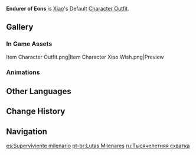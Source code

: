{{Outfit Infobox
|id           = 202600
|image        = <gallery>
Character Xiao Full Wish.png|Wish
Character Xiao Game.png|In Game
</gallery>
|character    = Xiao
|type         = Default
|description  = [[Xiao]]'s outfit. Classical battle-wear fit for a thousand years of evil-conquering.
|obtain       = Unlocked upon obtaining character
}}
'''Endurer of Eons''' is [[Xiao]]'s Default [[Character Outfit]].

==Gallery==
===In Game Assets===
<gallery hideaddbutton="true" captionalign="center">
Item Character Outfit.png|Item
Character Xiao Wish.png|Preview
</gallery>

===Animations===
{{Preview
|size=180px
|file1=Idle Xiao 1
|file2=Idle Xiao 2
|file3=Talent Menu Xiao
|file4=Weapon Menu Xiao
}}

==Other Languages==
{{Other Languages
|en      = Endurer of Eons
|zhs     = 千秋竞岁
|zhs_rm  = Qiānqiū jìng suì
|zht     = 千秋競歲
|zht_rm  = Qiānqiū jìng suì
|zh_tl   = Competitor of Thousands of Years
|ja      = 千年の歳月
|ja_rm   = Sennen no Saigetsu
|ja_tl   = Thousands of Years
|ko      = 천년의 세월
|ko_rm   = Cheonnyeon-ui Sewol
|ko_tl   = Thousands of Years
|es      = Superviviente milenario
|es_tl   = Millennial Survivor
|fr      = Passage du millénaire
|fr_tl   = Millennium's Passage
|ru      = Тысячелетняя схватка
|ru_tl   = The Thousand-year Skirmish
|th      = ข้ามฟ้าพันราตรี
|th_rm   = Kham fa phan ratri
|th_tl   = Over Thousands of Night Skies
|vi      = {{tt|Thiên Thu Tuế|千秋歲}}
|vi_tl   = Thousands of Years
|de      = Ewiger Fortbestand
|de_tl   = Eternal Survival
|id      = Endurer of Eons
|pt      = Lutas Milenares
|pt_tl   = Millennial Fights
}}

==Change History==
{{Change History|1.3}}

==Navigation==
{{Dressing Room Navbox|type=outfit}}

[[es:Superviviente milenario]]
[[pt-br:Lutas Milenares]]
[[ru:Тысячелетняя схватка]]